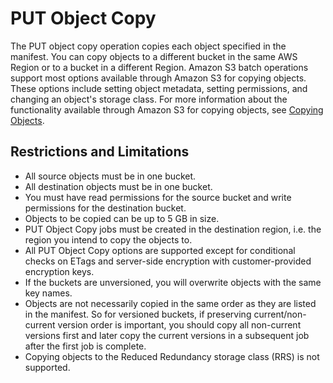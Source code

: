 # PUT Object Copy<a name="batch-ops-copy-object"></a>

The PUT object copy operation copies each object specified in the manifest\. You can copy objects to a different bucket in the same AWS Region or to a bucket in a different Region\. Amazon S3 batch operations support most options available through Amazon S3 for copying objects\. These options include setting object metadata, setting permissions, and changing an object's storage class\. For more information about the functionality available through Amazon S3 for copying objects, see [Copying Objects](CopyingObjectsExamples.mdx)\. 

## Restrictions and Limitations<a name="batch-ops-copy-object-restrictions"></a>
+ All source objects must be in one bucket\.
+ All destination objects must be in one bucket\.
+ You must have read permissions for the source bucket and write permissions for the destination bucket\.
+ Objects to be copied can be up to 5 GB in size\.
+ PUT Object Copy jobs must be created in the destination region, i\.e\. the region you intend to copy the objects to\.
+ All PUT Object Copy options are supported except for conditional checks on ETags and server\-side encryption with customer\-provided encryption keys\.
+ If the buckets are unversioned, you will overwrite objects with the same key names\.
+ Objects are not necessarily copied in the same order as they are listed in the manifest\. So for versioned buckets, if preserving current/non\-current version order is important, you should copy all non\-current versions first and later copy the current versions in a subsequent job after the first job is complete\.
+ Copying objects to the Reduced Redundancy storage class \(RRS\) is not supported\.